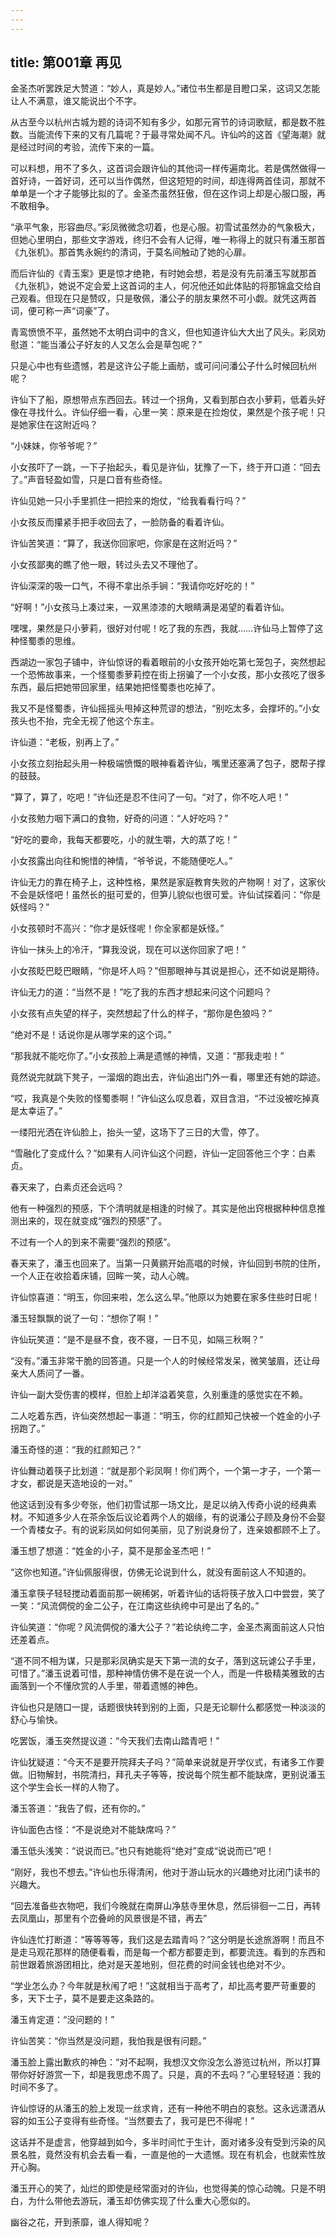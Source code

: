 ```yaml
---
---
---
```

title: 第001章 再见
---





金圣杰听罢跌足大赞道：“妙人，真是妙人。”诸位书生都是目瞪口呆，这词又怎能让人不满意，谁又能说出个不字。

从古至今以杭州古城为题的诗词不知有多少，如那元宵节的诗词歌赋，都是数不胜数。当能流传下来的又有几篇呢？于最寻常处闻不凡。许仙吟的这首《望海潮》就是经过时间的考验，流传下来的一篇。

可以料想，用不了多久，这首词会跟许仙的其他词一样传遍南北。若是偶然做得一首好诗，一首好词，还可以当作偶然，但这短短的时间，却连得两首佳词，那就不单单是一个才子能够比拟的了。金圣杰虽然狂傲，但在这作词上却是心服口服，再不敢相争。

“承平气象，形容曲尽。”彩凤微微念叨着，也是心服。初雪试虽然办的气象极大，但她心里明白，那些文字游戏，终归不会有人记得，唯一称得上的就只有潘玉那首《九张机》。那首隽永婉约的清词，于莫名间触动了她的心扉。

而后许仙的《青玉案》更是惊才绝艳，有时她会想，若是没有先前潘玉写就那首《九张机》，她说不定会爱上这首词的主人，何况他还如此体贴的将那锦盒交给自己观看。但现在只是赞叹，只是敬佩，潘公子的朋友果然不可小觑。就凭这两首词，便可称一声“词豪”了。

青鸾愤愤不平，虽然她不太明白词中的含义，但也知道许仙大大出了风头。彩凤劝慰道：“能当潘公子好友的人又怎么会是草包呢？”

只是心中也有些遗憾，若是这许公子能上画舫，或可问问潘公子什么时候回杭州呢？

许仙下了船，原想带点东西回去。转过一个拐角，又看到那白衣小萝莉，低着头好像在寻找什么。许仙仔细一看，心里一笑：原来是在捡炮仗，果然是个孩子呢！只是她家住在这附近吗？

“小妹妹，你爷爷呢？”

小女孩吓了一跳，一下子抬起头，看见是许仙，犹豫了一下，终于开口道：“回去了。”声音轻盈如雪，只是口音有些奇怪。

许仙见她一只小手里抓住一把捡来的炮仗，“给我看看行吗？”

小女孩反而攥紧手把手收回去了，一脸防备的看着许仙。

许仙苦笑道：“算了，我送你回家吧，你家是在这附近吗？”

小女孩鄙夷的瞧了他一眼，转过头去又不理他了。

许仙深深的吸一口气，不得不拿出杀手锏：“我请你吃好吃的！”

“好啊！”小女孩马上凑过来，一双黑漆漆的大眼睛满是渴望的看着许仙。

嘿嘿，果然是只小萝莉，很好对付呢！吃了我的东西，我就……许仙马上暂停了这种怪蜀黍的思维。

西湖边一家包子铺中，许仙惊讶的看着眼前的小女孩开始吃第七笼包子，突然想起一个恐怖故事来，一个怪蜀黍萝莉控在街上拐骗了一个小女孩，那小女孩吃了很多东西，最后把她带回家里，结果她把怪蜀黍也吃掉了。

我又不是怪蜀黍，许仙摇摇头甩掉这种荒谬的想法，“别吃太多，会撑坏的。”小女孩头也不抬，完全无视了他这个东主。

许仙道：“老板，别再上了。”

小女孩立刻抬起头用一种极端愤慨的眼神看着许仙，嘴里还塞满了包子，腮帮子撑的鼓鼓。

“算了，算了，吃吧！”许仙还是忍不住问了一句。“对了，你不吃人吧！”

小女孩勉力咽下满口的食物，好奇的问道：“人好吃吗？”

“好吃的要命，我每天都要吃，小的就生嚼，大的蒸了吃！”

小女孩露出向往和惋惜的神情，“爷爷说，不能随便吃人。”

许仙无力的靠在椅子上，这种性格，果然是家庭教育失败的产物啊！对了，这家伙不会是妖怪吧！虽然长的挺可爱的，但笋儿貌似也很可爱。许仙试探着问：“你是妖怪吗？”

小女孩顿时不高兴：“你才是妖怪呢！你全家都是妖怪。”

许仙一抹头上的冷汗，“算我没说，现在可以送你回家了吧！”

小女孩眨巴眨巴眼睛，“你是坏人吗？”但那眼神与其说是担心，还不如说是期待。

许仙无力的道：“当然不是！”吃了我的东西才想起来问这个问题吗？

小女孩有点失望的样子，突然想起了什么的样子，“那你是色狼吗？”

“绝对不是！话说你是从哪学来的这个词。”

“那我就不能吃你了。”小女孩脸上满是遗憾的神情，又道：“那我走啦！”

竟然说完就跳下凳子，一溜烟的跑出去，许仙追出门外一看，哪里还有她的踪迹。

“哎，我真是个失败的怪蜀黍啊！”许仙这么叹息着，双目含泪，“不过没被吃掉真是太幸运了。”

一缕阳光洒在许仙脸上，抬头一望，这场下了三日的大雪，停了。

“雪融化了变成什么？”如果有人问许仙这个问题，许仙一定回答他三个字：白素贞。

春天来了，白素贞还会远吗？

他有一种强烈的预感，下个清明就是相逢的时候了。其实是他出窍根据种种信息推测出来的，现在就变成“强烈的预感”了。

不过有一个人的到来不需要“强烈的预感”。

春天来了，潘玉也回来了。当第一只黄鹂开始高唱的时候，许仙回到书院的住所，一个人正在收拾着床铺，回眸一笑，动人心魄。

许仙惊喜道：“明玉，你回来啦，怎么这么早。”他原以为她要在家多住些时日呢！

潘玉轻飘飘的说了一句：“想你了啊！”

许仙玩笑道：“是不是昼不食，夜不寝，一日不见，如隔三秋啊？”

“没有。”潘玉非常干脆的回答道。只是一个人的时候经常发呆，微笑皱眉，还让母亲大人质问了一番。

许仙一副大受伤害的模样，但脸上却洋溢着笑意，久别重逢的感觉实在不赖。

二人吃着东西，许仙突然想起一事道：“明玉，你的红颜知己快被一个姓金的小子拐跑了。”

潘玉奇怪的道：“我的红颜知己？”

许仙舞动着筷子比划道：“就是那个彩凤啊！你们两个，一个第一才子，一个第一才女，都说是天造地设的一对。”

他这话到没有多少夸张，他们初雪试那一场文比，是足以纳入传奇小说的经典素材。不知道多少人在茶余饭后议论着两个人的姻缘，有的说潘公子顾及身份不会娶一个青楼女子。有的说彩凤如何如何美丽，见了别说身份了，连亲娘都顾不上了。

潘玉想了想道：“姓金的小子，莫不是那金圣杰吧！”

“这你也知道。”许仙佩服得很，仿佛无论说到什么，就没有面前这人不知道的。

潘玉拿筷子轻轻搅动着面前那一碗稀粥，听着许仙的话将筷子放入口中尝尝，笑了一笑：“风流倜傥的金二公子，在江南这些纨绔中可是出了名的。”

许仙笑道：“你呢？风流倜傥的潘大公子？”若论纨绔二字，金圣杰离面前这人只怕还差着点。

“道不同不相为谋，只是那彩凤确实是天下第一流的女子，落到这玩谑公子手里，可惜了。”潘玉说着可惜，那种神情仿佛不是在说一个人，而是一件极精美雅致的古画落到一个不懂欣赏的人手里，带着遗憾的神色。

许仙也只是随口一提，话题很快转到别的上面，只是无论聊什么都感觉一种淡淡的舒心与愉快。

吃罢饭，潘玉突然提议道：“今天我们去南山踏青吧！”

许仙犹疑道：“今天不是要开院拜夫子吗？”简单来说就是开学仪式，有诸多工作要做。旧物解封，书院清扫，拜孔夫子等等，按说每个院生都不能缺席，更别说潘玉这个学生会长一样的人物了。

潘玉答道：“我告了假，还有你的。”

许仙面色古怪：“不是说绝对不能缺席吗？”

潘玉低头浅笑：“说说而已。”也只有她能将“绝对”变成“说说而已”吧！

“刚好，我也不想去。”许仙也乐得清闲，他对于游山玩水的兴趣绝对比闭门读书的兴趣大。

“回去准备些衣物吧，我们今晚就在南屏山净慈寺里休息，然后徘徊一二日，再转去凤凰山，那里有个峦叠岭的风景很是不错，再去”

许仙连忙打断道：“等等等等，我们这是去踏青吗？”这分明是长途旅游啊！而且不是走马观花那样的随便看看，而是每一个都方都要走到，都要流连。看到的东西和前世跟着旅游团相比，绝对是天差地别，但花费的时间金钱也绝对不少。

“学业怎么办？今年就是秋闱了吧！”这就相当于高考了，却比高考要严苛重要的多，天下士子，莫不是要走这条路的。

潘玉肯定道：“没问题的！”

许仙苦笑：“你当然是没问题，我怕我是很有问题。”

潘玉脸上露出歉疚的神色：“对不起啊，我想汉文你没怎么游览过杭州，所以打算带你好好游赏一下，却是我思虑不周了。只是，真的不去吗？”心里轻轻道：我的时间不多了。

许仙惊讶的从潘玉的脸上发现一丝求肯，还有一种他不明白的哀愁。这永远潇洒从容的如玉公子变得有些奇怪。“当然要去了，我可是巴不得呢！”

这话并不是虚言，他穿越到如今，多半时间忙于生计，面对诸多没有受到污染的风景名胜，竟然没有机会去看一看，一直是他的一大遗憾。现在有机会，也就索性放开心胸。

潘玉开心的笑了，灿烂的即使是经常面对的许仙，也觉得美的惊心动魄。只是不明白，为什么带他去游玩，潘玉却仿佛实现了什么重大心愿似的。

幽谷之花，开到荼靡，谁人得知呢？